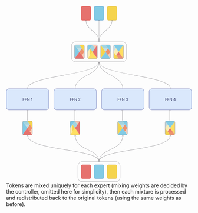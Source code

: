 ```{=html}
<div class="simontwice_style" id="mot-design">
  <svg width="694" height="659" viewBox="0 0 694 659" fill="none" xmlns="http://www.w3.org/2000/svg" class="small">
  <path d="M316.63 48.2654V6.46539C316.63 3.70397 314.391 1.46539 311.63 1.46539L284.89 1.46539C282.128 1.46539 279.89 3.70397 279.89 6.46539V48.2654C279.89 51.0268 282.128 53.2654 284.89 53.2654H311.63C314.391 53.2654 316.63 51.0268 316.63 48.2654Z" fill="#E6726E"/>
  <path d="M316.63 48.2654V6.46539C316.63 3.70397 314.391 1.46539 311.63 1.46539L284.89 1.46539C282.128 1.46539 279.89 3.70397 279.89 6.46539V48.2654C279.89 51.0268 282.128 53.2654 284.89 53.2654H311.63C314.391 53.2654 316.63 51.0268 316.63 48.2654Z" stroke="#DB3630" stroke-opacity="0.8"/>
  <path d="M365.37 48.2654V6.46539C365.37 3.70397 363.132 1.46539 360.37 1.46539L333.63 1.46539C330.869 1.46539 328.63 3.70397 328.63 6.46539V48.2654C328.63 51.0268 330.869 53.2654 333.63 53.2654H360.37C363.132 53.2654 365.37 51.0268 365.37 48.2654Z" fill="#82CBE5"/>
  <path d="M365.37 48.2654V6.46539C365.37 3.70397 363.132 1.46539 360.37 1.46539L333.63 1.46539C330.869 1.46539 328.63 3.70397 328.63 6.46539V48.2654C328.63 51.0268 330.869 53.2654 333.63 53.2654H360.37C363.132 53.2654 365.37 51.0268 365.37 48.2654Z" stroke="#5286C4" stroke-opacity="0.8"/>
  <path d="M414.11 48.2654V6.46539C414.11 3.70397 411.871 1.46539 409.11 1.46539L382.37 1.46539C379.608 1.46539 377.37 3.70397 377.37 6.46539V48.2654C377.37 51.0268 379.608 53.2654 382.37 53.2654H409.11C411.871 53.2654 414.11 51.0268 414.11 48.2654Z" fill="#F5D44D"/>
  <path d="M414.11 48.2654V6.46539C414.11 3.70397 411.871 1.46539 409.11 1.46539L382.37 1.46539C379.608 1.46539 377.37 3.70397 377.37 6.46539V48.2654C377.37 51.0268 379.608 53.2654 382.37 53.2654H409.11C411.871 53.2654 414.11 51.0268 414.11 48.2654Z" stroke="#CCAB51" stroke-opacity="0.8"/>
  <mask id="mask0_634_2" style="mask-type:luminance" maskUnits="userSpaceOnUse" x="255" y="145" width="38" height="53">
  <path d="M255.52 150.386V192.186C255.52 194.947 257.759 197.186 260.52 197.186H287.26C290.021 197.186 292.26 194.947 292.26 192.186V150.386C292.26 147.625 290.021 145.386 287.26 145.386H260.52C257.759 145.386 255.52 147.625 255.52 150.386Z" fill="white"/>
  </mask>
  <g mask="url(#mask0_634_2)">
  <path d="M264.183 157.945L273.923 171.677L283.663 157.945H264.183Z" fill="#C3DDE3"/>
  <path d="M255.52 145.386L273.89 171.286L255.52 197.186V145.386Z" fill="#82CBE5"/>
  <path d="M255.52 197.141L273.89 171.286L292.26 197.141H255.52Z" fill="#E6726E"/>
  <path d="M255.52 145.386L264.705 158.336H283.075L273.89 145.386H255.52Z" fill="#A2D4E0"/>
  <path d="M292.26 145.386H273.89L292.26 171.286V145.386Z" fill="#F5D44D"/>
  <path d="M292.26 171.286L283.075 184.236L292.26 197.186V171.286Z" fill="#F5CAB5"/>
  <path d="M273.89 171.286L283.075 158.336L292.26 171.286L283.075 184.236L273.89 171.286Z" fill="#ED926F"/>
  </g>
  <path d="M255.52 150.386V192.186C255.52 194.947 257.759 197.186 260.52 197.186H287.26C290.021 197.186 292.26 194.947 292.26 192.186V150.386C292.26 147.625 290.021 145.386 287.26 145.386H260.52C257.759 145.386 255.52 147.625 255.52 150.386Z" stroke="#77767B" stroke-opacity="0.8"/>
  <mask id="mask1_634_2" style="mask-type:luminance" maskUnits="userSpaceOnUse" x="304" y="145" width="37" height="53">
  <path d="M309.26 197.186H336C338.761 197.186 341 194.947 341 192.186V150.386C341 147.625 338.761 145.386 336 145.386H309.26C306.499 145.386 304.26 147.625 304.26 150.386V192.186C304.26 194.947 306.499 197.186 309.26 197.186Z" fill="white"/>
  </mask>
  <g mask="url(#mask1_634_2)">
  <path d="M313.168 184.973L322.907 171.24L313.168 157.508V184.973Z" fill="#F5D44D"/>
  <path d="M304.26 197.186L322.63 171.286L341 197.186H304.26Z" fill="#FFDF61"/>
  <path d="M340.968 197.186L322.63 171.286L340.968 145.386V197.186Z" fill="#E6726E"/>
  <path d="M304.26 197.186L313.445 184.236V158.336L304.26 171.286V197.186Z" fill="#FBECB2"/>
  <path d="M304.26 145.386V171.286L322.63 145.386H304.26Z" fill="#82CBE5"/>
  <path d="M322.63 145.386L331.815 158.336L341 145.386H322.63Z" fill="#F5CAB5"/>
  <path d="M322.63 171.286L313.445 158.336L322.63 145.386L331.815 158.336L322.63 171.286Z" fill="#A2D4E0"/>
  </g>
  <path d="M309.26 197.186H336C338.761 197.186 341 194.947 341 192.186V150.386C341 147.625 338.761 145.386 336 145.386H309.26C306.499 145.386 304.26 147.625 304.26 150.386V192.186C304.26 194.947 306.499 197.186 309.26 197.186Z" stroke="#77767B" stroke-opacity="0.8"/>
  <mask id="mask2_634_2" style="mask-type:luminance" maskUnits="userSpaceOnUse" x="353" y="145" width="37" height="53">
  <path d="M353 150.386V192.186C353 194.947 355.239 197.186 358 197.186H384.74C387.501 197.186 389.74 194.947 389.74 192.186V150.386C389.74 147.625 387.501 145.386 384.74 145.386H358C355.239 145.386 353 147.625 353 150.386Z" fill="white"/>
  </mask>
  <g mask="url(#mask2_634_2)">
  <path d="M361.663 157.945L371.403 171.677L381.143 157.945H361.663Z" fill="#C3DDE3"/>
  <path d="M353 145.386L371.37 171.286L353 197.186V145.386Z" fill="#F5D44D"/>
  <path d="M353 197.141L371.37 171.286L389.74 197.141H353Z" fill="#82CBE5"/>
  <path d="M353 145.386L362.185 158.336H380.555L371.37 145.386H353Z" fill="#A2D4E0"/>
  <path d="M389.74 145.386H371.37L389.74 171.286V145.386Z" fill="#82CBE5"/>
  <path d="M389.74 171.286L380.555 184.236L389.74 197.186V171.286Z" fill="#F5CAB5"/>
  <path d="M371.37 171.286L380.555 158.336L389.74 171.286L380.555 184.236L371.37 171.286Z" fill="#ED926F"/>
  </g>
  <path d="M353 150.386V192.186C353 194.947 355.239 197.186 358 197.186H384.74C387.501 197.186 389.74 194.947 389.74 192.186V150.386C389.74 147.625 387.501 145.386 384.74 145.386H358C355.239 145.386 353 147.625 353 150.386Z" stroke="#77767B" stroke-opacity="0.8"/>
  <mask id="mask3_634_2" style="mask-type:luminance" maskUnits="userSpaceOnUse" x="401" y="145" width="38" height="53">
  <path d="M438.48 192.186V150.386C438.48 147.625 436.241 145.386 433.48 145.386H406.74C403.979 145.386 401.74 147.625 401.74 150.386V192.186C401.74 194.947 403.979 197.186 406.74 197.186H433.48C436.241 197.186 438.48 194.947 438.48 192.186Z" fill="white"/>
  </mask>
  <g mask="url(#mask3_634_2)">
  <path d="M429.817 184.627L420.077 170.895L410.337 184.627H429.817Z" fill="#E6726E"/>
  <path d="M438.48 197.186L420.11 171.286L438.48 145.386V197.186Z" fill="#FFDF61"/>
  <path d="M438.48 145.432L420.11 171.286L401.74 145.432H438.48Z" fill="#82CBE5"/>
  <path d="M438.48 197.186L429.295 184.236H410.925L420.11 197.186H438.48Z" fill="#ED926F"/>
  <path d="M401.74 197.186H420.11L401.74 171.286V197.186Z" fill="#F5D44D"/>
  <path d="M401.74 171.286L410.925 158.336L401.74 145.386V171.286Z" fill="#C3DDE3"/>
  <path d="M420.11 171.286L410.925 184.236L401.74 171.286L410.925 158.336L420.11 171.286Z" fill="#FBECB2"/>
  </g>
  <path d="M438.48 192.186V150.386C438.48 147.625 436.241 145.386 433.48 145.386H406.74C403.979 145.386 401.74 147.625 401.74 150.386V192.186C401.74 194.947 403.979 197.186 406.74 197.186H433.48C436.241 197.186 438.48 194.947 438.48 192.186Z" stroke="#77767B" stroke-opacity="0.8"/>
  <path d="M434.48 133.886H259.52C250.96 133.886 244.02 140.826 244.02 149.386V193.186C244.02 201.746 250.96 208.686 259.52 208.686H434.48C443.04 208.686 449.98 201.746 449.98 193.186V149.386C449.98 140.826 443.04 133.886 434.48 133.886Z" stroke="#929195"/>
  <path d="M149 309.386H11C4.92487 309.386 0 314.311 0 320.386V378.386C0 384.461 4.92487 389.386 11 389.386H149C155.075 389.386 160 384.461 160 378.386V320.386C160 314.311 155.075 309.386 149 309.386Z" fill="#DAE8FC"/>
  <path d="M62.5229 354.886V344.705H68.628V345.798H63.7559V349.239H68.1707V350.332H63.7559V354.886H62.5229ZM70.7397 354.886V344.705H76.8449V345.798H71.9727V349.239H76.3874V350.332H71.9727V354.886H70.7397ZM87.0305 344.705V354.886H85.8373L80.289 346.892H80.1894V354.886H78.9565V344.705H80.1498L85.718 352.719H85.8173V344.705H87.0305ZM96.8357 344.705V354.886H95.6026V345.997H95.543L93.0572 347.648V346.395L95.6026 344.705H96.8357Z" fill="#393D6A"/>
  <path d="M149 309.886H11C5.20101 309.886 0.5 314.587 0.5 320.386V378.386C0.5 384.185 5.20101 388.886 11 388.886H149C154.799 388.886 159.5 384.185 159.5 378.386V320.386C159.5 314.587 154.799 309.886 149 309.886Z" stroke="#000066" stroke-opacity="0.6"/>
  <path d="M327 309.386H189C182.925 309.386 178 314.311 178 320.386V378.386C178 384.461 182.925 389.386 189 389.386H327C333.075 389.386 338 384.461 338 378.386V320.386C338 314.311 333.075 309.386 327 309.386Z" fill="#DAE8FC"/>
  <path d="M239.539 354.886V344.705H245.644V345.798H240.772V349.239H245.186V350.332H240.772V354.886H239.539ZM247.755 354.886V344.705H253.861V345.798H248.988V349.239H253.403V350.332H248.988V354.886H247.755ZM264.046 344.705V354.886H262.853L257.305 346.892H257.205V354.886H255.972V344.705H257.165L262.734 352.719H262.833V344.705H264.046ZM270.272 354.886V353.991L273.633 350.312C274.027 349.882 274.352 349.507 274.607 349.189C274.862 348.867 275.051 348.566 275.174 348.284C275.3 347.999 275.363 347.701 275.363 347.389C275.363 347.031 275.276 346.721 275.104 346.459C274.935 346.198 274.703 345.995 274.408 345.853C274.113 345.71 273.782 345.639 273.414 345.639C273.023 345.639 272.681 345.72 272.39 345.883C272.101 346.042 271.878 346.266 271.718 346.554C271.563 346.842 271.485 347.18 271.485 347.568H270.312C270.312 346.972 270.449 346.448 270.724 345.997C270.999 345.546 271.374 345.195 271.848 344.943C272.325 344.691 272.86 344.565 273.454 344.565C274.05 344.565 274.579 344.691 275.04 344.943C275.5 345.195 275.861 345.535 276.123 345.962C276.385 346.39 276.516 346.865 276.516 347.389C276.516 347.764 276.448 348.13 276.312 348.488C276.18 348.843 275.948 349.239 275.616 349.676C275.288 350.11 274.832 350.641 274.249 351.267L271.962 353.713V353.793H276.695V354.886H270.272Z" fill="#393D6A"/>
  <path d="M327 309.886H189C183.201 309.886 178.5 314.587 178.5 320.386V378.386C178.5 384.185 183.201 388.886 189 388.886H327C332.799 388.886 337.5 384.185 337.5 378.386V320.386C337.5 314.587 332.799 309.886 327 309.886Z" stroke="#000066" stroke-opacity="0.6"/>
  <path d="M505 309.386H367C360.925 309.386 356 314.311 356 320.386V378.386C356 384.461 360.925 389.386 367 389.386H505C511.075 389.386 516 384.461 516 378.386V320.386C516 314.311 511.075 309.386 505 309.386Z" fill="#DAE8FC"/>
  <path d="M417.32 354.886V344.705H423.425V345.798H418.553V349.239H422.968V350.332H418.553V354.886H417.32ZM425.537 354.886V344.705H431.642V345.798H426.77V349.239H431.184V350.332H426.77V354.886H425.537ZM441.827 344.705V354.886H440.634L435.086 346.892H434.986V354.886H433.753V344.705H434.947L440.515 352.719H440.614V344.705H441.827ZM451.493 355.026C450.837 355.026 450.252 354.913 449.738 354.687C449.228 354.462 448.822 354.149 448.52 353.748C448.222 353.343 448.06 352.874 448.033 352.341H449.286C449.312 352.669 449.425 352.952 449.624 353.191C449.823 353.426 450.083 353.609 450.405 353.738C450.726 353.867 451.082 353.932 451.473 353.932C451.911 353.932 452.299 353.856 452.637 353.703C452.975 353.551 453.24 353.339 453.432 353.067C453.624 352.795 453.721 352.48 453.721 352.122C453.721 351.748 453.628 351.418 453.442 351.133C453.257 350.844 452.985 350.619 452.627 350.457C452.269 350.294 451.831 350.213 451.314 350.213H450.499V349.119H451.314C451.719 349.119 452.073 349.046 452.378 348.901C452.687 348.755 452.927 348.549 453.099 348.284C453.275 348.019 453.363 347.707 453.363 347.349C453.363 347.005 453.286 346.705 453.134 346.45C452.982 346.194 452.766 345.995 452.488 345.853C452.213 345.71 451.888 345.639 451.513 345.639C451.162 345.639 450.83 345.704 450.519 345.833C450.211 345.959 449.959 346.143 449.763 346.385C449.568 346.624 449.462 346.912 449.445 347.25H448.252C448.272 346.716 448.432 346.249 448.734 345.848C449.036 345.444 449.43 345.129 449.917 344.903C450.408 344.678 450.946 344.565 451.533 344.565C452.163 344.565 452.703 344.693 453.154 344.948C453.605 345.2 453.951 345.533 454.193 345.947C454.435 346.362 454.556 346.809 454.556 347.29C454.556 347.863 454.405 348.352 454.103 348.756C453.805 349.161 453.399 349.441 452.885 349.597V349.676C453.528 349.782 454.031 350.056 454.392 350.496C454.753 350.934 454.934 351.476 454.934 352.122C454.934 352.676 454.783 353.173 454.481 353.614C454.183 354.051 453.775 354.396 453.258 354.648C452.741 354.9 452.153 355.026 451.493 355.026Z" fill="#393D6A"/>
  <path d="M505 309.886H367C361.201 309.886 356.5 314.587 356.5 320.386V378.386C356.5 384.185 361.201 388.886 367 388.886H505C510.799 388.886 515.5 384.185 515.5 378.386V320.386C515.5 314.587 510.799 309.886 505 309.886Z" stroke="#000066" stroke-opacity="0.6"/>
  <path d="M683 309.386H545C538.925 309.386 534 314.311 534 320.386V378.386C534 384.461 538.925 389.386 545 389.386H683C689.075 389.386 694 384.461 694 378.386V320.386C694 314.311 689.075 309.386 683 309.386Z" fill="#DAE8FC"/>
  <path d="M595.286 354.886V344.705H601.391V345.798H596.519V349.239H600.933V350.332H596.519V354.886H595.286ZM603.502 354.886V344.705H609.608V345.798H604.735V349.239H609.15V350.332H604.735V354.886H603.502ZM619.793 344.705V354.886H618.6L613.052 346.892H612.952V354.886H611.719V344.705H612.912L618.481 352.719H618.58V344.705H619.793ZM625.78 352.798V351.784L630.255 344.705H630.99V346.276H630.493L627.113 351.625V351.705H633.138V352.798H625.78ZM630.573 354.886V352.49V352.018V344.705H631.746V354.886H630.573Z" fill="#393D6A"/>
  <path d="M683 309.886H545C539.201 309.886 534.5 314.587 534.5 320.386V378.386C534.5 384.185 539.201 388.886 545 388.886H683C688.799 388.886 693.5 384.185 693.5 378.386V320.386C693.5 314.587 688.799 309.886 683 309.886Z" stroke="#000066" stroke-opacity="0.6"/>
  <mask id="mask4_634_2" style="mask-type:luminance" maskUnits="userSpaceOnUse" x="61" y="430" width="37" height="53">
  <path d="M61 435.81V477.61C61 480.371 63.2386 482.61 66 482.61H92.74C95.5014 482.61 97.74 480.371 97.74 477.61V435.81C97.74 433.049 95.5014 430.81 92.74 430.81H66C63.2386 430.81 61 433.049 61 435.81Z" fill="white"/>
  </mask>
  <g mask="url(#mask4_634_2)">
  <path d="M69.6628 443.369L79.4027 457.102L89.1425 443.369H69.6628Z" fill="#C3DDE3"/>
  <path d="M61 430.81L79.37 456.71L61 482.61V430.81Z" fill="#82CBE5"/>
  <path d="M61 482.565L79.37 456.71L97.74 482.565H61Z" fill="#E6726E"/>
  <path d="M61 430.81L70.185 443.76H88.555L79.37 430.81H61Z" fill="#A2D4E0"/>
  <path d="M97.7401 430.81H79.3701L97.7401 456.71V430.81Z" fill="#F5D44D"/>
  <path d="M97.7402 456.71L88.5552 469.66L97.7402 482.61V456.71Z" fill="#F5CAB5"/>
  <path d="M79.3701 456.71L88.5551 443.76L97.7401 456.71L88.5551 469.66L79.3701 456.71Z" fill="#ED926F"/>
  </g>
  <path d="M61 435.81V477.61C61 480.371 63.2386 482.61 66 482.61H92.74C95.5014 482.61 97.74 480.371 97.74 477.61V435.81C97.74 433.049 95.5014 430.81 92.74 430.81H66C63.2386 430.81 61 433.049 61 435.81Z" stroke="#77767B" stroke-opacity="0.8"/>
  <mask id="mask5_634_2" style="mask-type:luminance" maskUnits="userSpaceOnUse" x="238" y="430" width="38" height="53">
  <path d="M243.74 482.61H270.48C273.241 482.61 275.48 480.371 275.48 477.61V435.81C275.48 433.049 273.241 430.81 270.48 430.81H243.74C240.979 430.81 238.74 433.049 238.74 435.81V477.61C238.74 480.371 240.979 482.61 243.74 482.61Z" fill="white"/>
  </mask>
  <g mask="url(#mask5_634_2)">
  <path d="M247.648 470.397L257.387 456.664L247.648 442.932V470.397Z" fill="#F5D44D"/>
  <path d="M238.74 482.61L257.11 456.71L275.48 482.61H238.74Z" fill="#FFDF61"/>
  <path d="M275.448 482.61L257.11 456.71L275.448 430.81V482.61Z" fill="#E6726E"/>
  <path d="M238.74 482.61L247.925 469.66V443.76L238.74 456.71V482.61Z" fill="#FBECB2"/>
  <path d="M238.74 430.81V456.71L257.11 430.81H238.74Z" fill="#82CBE5"/>
  <path d="M257.11 430.81L266.295 443.76L275.48 430.81H257.11Z" fill="#F5CAB5"/>
  <path d="M257.11 456.71L247.925 443.76L257.11 430.81L266.295 443.76L257.11 456.71Z" fill="#A2D4E0"/>
  </g>
  <path d="M243.74 482.61H270.48C273.241 482.61 275.48 480.371 275.48 477.61V435.81C275.48 433.049 273.241 430.81 270.48 430.81H243.74C240.979 430.81 238.74 433.049 238.74 435.81V477.61C238.74 480.371 240.979 482.61 243.74 482.61Z" stroke="#77767B" stroke-opacity="0.8"/>
  <mask id="mask6_634_2" style="mask-type:luminance" maskUnits="userSpaceOnUse" x="416" y="430" width="38" height="53">
  <path d="M416.48 435.81V477.61C416.48 480.371 418.719 482.61 421.48 482.61H448.22C450.981 482.61 453.22 480.371 453.22 477.61V435.81C453.22 433.049 450.981 430.81 448.22 430.81H421.48C418.719 430.81 416.48 433.049 416.48 435.81Z" fill="white"/>
  </mask>
  <g mask="url(#mask6_634_2)">
  <path d="M425.143 443.369L434.883 457.102L444.623 443.369H425.143Z" fill="#C3DDE3"/>
  <path d="M416.48 430.81L434.85 456.71L416.48 482.61V430.81Z" fill="#F5D44D"/>
  <path d="M416.48 482.565L434.85 456.71L453.22 482.565H416.48Z" fill="#82CBE5"/>
  <path d="M416.48 430.81L425.665 443.76H444.035L434.85 430.81H416.48Z" fill="#A2D4E0"/>
  <path d="M453.22 430.81H434.85L453.22 456.71V430.81Z" fill="#82CBE5"/>
  <path d="M453.22 456.71L444.035 469.66L453.22 482.61V456.71Z" fill="#F5CAB5"/>
  <path d="M434.85 456.71L444.035 443.76L453.22 456.71L444.035 469.66L434.85 456.71Z" fill="#ED926F"/>
  </g>
  <path d="M416.48 435.81V477.61C416.48 480.371 418.719 482.61 421.48 482.61H448.22C450.981 482.61 453.22 480.371 453.22 477.61V435.81C453.22 433.049 450.981 430.81 448.22 430.81H421.48C418.719 430.81 416.48 433.049 416.48 435.81Z" stroke="#77767B" stroke-opacity="0.8"/>
  <mask id="mask7_634_2" style="mask-type:luminance" maskUnits="userSpaceOnUse" x="594" y="430" width="37" height="53">
  <path d="M630.96 477.61V435.81C630.96 433.049 628.721 430.81 625.96 430.81H599.22C596.459 430.81 594.22 433.049 594.22 435.81V477.61C594.22 480.371 596.459 482.61 599.22 482.61H625.96C628.721 482.61 630.96 480.371 630.96 477.61Z" fill="white"/>
  </mask>
  <g mask="url(#mask7_634_2)">
  <path d="M622.297 470.051L612.557 456.319L602.817 470.051H622.297Z" fill="#E6726E"/>
  <path d="M630.96 482.61L612.59 456.71L630.96 430.81V482.61Z" fill="#FFDF61"/>
  <path d="M630.96 430.856L612.59 456.71L594.22 430.856H630.96Z" fill="#82CBE5"/>
  <path d="M630.96 482.61L621.775 469.66H603.405L612.59 482.61H630.96Z" fill="#ED926F"/>
  <path d="M594.22 482.61H612.59L594.22 456.71V482.61Z" fill="#F5D44D"/>
  <path d="M594.22 456.71L603.405 443.76L594.22 430.81V456.71Z" fill="#C3DDE3"/>
  <path d="M612.59 456.71L603.405 469.66L594.22 456.71L603.405 443.76L612.59 456.71Z" fill="#FBECB2"/>
  </g>
  <path d="M630.96 477.61V435.81C630.96 433.049 628.721 430.81 625.96 430.81H599.22C596.459 430.81 594.22 433.049 594.22 435.81V477.61C594.22 480.371 596.459 482.61 599.22 482.61H625.96C628.721 482.61 630.96 480.371 630.96 477.61Z" stroke="#77767B" stroke-opacity="0.8"/>
  <path d="M316.63 641.265V599.465C316.63 596.704 314.391 594.465 311.63 594.465H284.89C282.128 594.465 279.89 596.704 279.89 599.465V641.265C279.89 644.026 282.128 646.265 284.89 646.265H311.63C314.391 646.265 316.63 644.026 316.63 641.265Z" fill="#E6726E"/>
  <path d="M316.63 641.265V599.465C316.63 596.704 314.391 594.465 311.63 594.465H284.89C282.128 594.465 279.89 596.704 279.89 599.465V641.265C279.89 644.026 282.128 646.265 284.89 646.265H311.63C314.391 646.265 316.63 644.026 316.63 641.265Z" stroke="#DB3630" stroke-opacity="0.8"/>
  <path d="M365.37 641.265V599.465C365.37 596.704 363.131 594.465 360.37 594.465H333.63C330.868 594.465 328.63 596.704 328.63 599.465V641.265C328.63 644.026 330.868 646.265 333.63 646.265H360.37C363.131 646.265 365.37 644.026 365.37 641.265Z" fill="#82CBE5"/>
  <path d="M365.37 641.265V599.465C365.37 596.704 363.131 594.465 360.37 594.465H333.63C330.868 594.465 328.63 596.704 328.63 599.465V641.265C328.63 644.026 330.868 646.265 333.63 646.265H360.37C363.131 646.265 365.37 644.026 365.37 641.265Z" stroke="#5286C4" stroke-opacity="0.8"/>
  <path d="M414.11 641.265V599.465C414.11 596.704 411.871 594.465 409.11 594.465H382.37C379.608 594.465 377.37 596.704 377.37 599.465V641.265C377.37 644.026 379.608 646.265 382.37 646.265H409.11C411.871 646.265 414.11 644.026 414.11 641.265Z" fill="#F5D44D"/>
  <path d="M414.11 641.265V599.465C414.11 596.704 411.871 594.465 409.11 594.465H382.37C379.608 594.465 377.37 596.704 377.37 599.465V641.265C377.37 644.026 379.608 646.265 382.37 646.265H409.11C411.871 646.265 414.11 644.026 414.11 641.265Z" stroke="#CCAB51" stroke-opacity="0.8"/>
  <path d="M410.11 582.965H283.89C275.33 582.965 268.39 589.905 268.39 598.465V642.265C268.39 650.825 275.33 657.765 283.89 657.765H410.11C418.671 657.765 425.61 650.825 425.61 642.265V598.465C425.61 589.905 418.671 582.965 410.11 582.965Z" stroke="#929195"/>
  <path d="M346.5 582.465C346.5 582.742 346.724 582.965 347 582.965C347.276 582.965 347.5 582.742 347.5 582.465H346.5ZM80.3534 483.248C80.1581 483.053 79.8415 483.053 79.6462 483.248L76.4643 486.43C76.269 486.626 76.269 486.942 76.4643 487.137C76.6595 487.333 76.9761 487.333 77.1714 487.137L79.9998 484.309L82.8282 487.137C83.0235 487.333 83.3401 487.333 83.5353 487.137C83.7306 486.942 83.7306 486.626 83.5353 486.43L80.3534 483.248ZM347.5 582.465C347.5 576.028 343.147 570.644 335.793 566.034C328.43 561.419 317.944 557.503 305.415 554.024C280.351 547.063 246.943 541.806 213.582 536.248C180.199 530.685 146.863 524.821 121.874 516.648C109.378 512.56 99.0091 507.908 91.7734 502.454C84.5422 497.003 80.4998 490.801 80.4998 483.602H79.4998C79.4998 491.232 83.8011 497.697 91.1715 503.252C98.5373 508.805 109.028 513.498 121.563 517.598C146.637 525.799 180.051 531.675 213.418 537.234C246.807 542.798 280.149 548.045 305.147 554.987C317.649 558.459 328.023 562.344 335.262 566.882C342.509 571.425 346.5 576.545 346.5 582.465H347.5Z" fill="#929195"/>
  <path d="M346.5 582.465C346.5 582.742 346.724 582.965 347 582.965C347.276 582.965 347.5 582.742 347.5 582.465H346.5ZM258.348 483.242C258.149 483.05 257.832 483.056 257.641 483.254L254.513 486.489C254.321 486.688 254.326 487.005 254.525 487.196C254.723 487.388 255.04 487.383 255.232 487.185L258.012 484.309L260.888 487.089C261.086 487.281 261.403 487.276 261.595 487.077C261.787 486.879 261.781 486.562 261.583 486.37L258.348 483.242ZM347.5 582.465C347.5 569.926 341.906 561.145 333.556 554.123C325.235 547.124 314.138 541.843 303.1 536.294C280.945 525.157 258.994 512.92 258.5 483.593L257.5 483.61C258.006 513.602 280.555 526.08 302.65 537.188C313.737 542.761 324.703 547.984 332.913 554.888C341.094 561.769 346.5 570.289 346.5 582.465H347.5Z" fill="#929195"/>
  <path d="M346.5 582.465C346.5 582.742 346.724 582.965 347 582.965C347.276 582.965 347.5 582.742 347.5 582.465H346.5ZM436.354 483.248C436.158 483.053 435.842 483.053 435.646 483.248L432.464 486.43C432.269 486.626 432.269 486.942 432.464 487.137C432.66 487.333 432.976 487.333 433.172 487.137L436 484.309L438.828 487.137C439.024 487.333 439.34 487.333 439.536 487.137C439.731 486.942 439.731 486.626 439.536 486.43L436.354 483.248ZM347.5 582.465C347.5 570.291 352.966 561.771 361.226 554.89C369.514 547.985 380.574 542.762 391.724 537.188C402.842 531.63 414.036 525.729 422.444 517.48C430.874 509.208 436.5 498.579 436.5 483.602H435.5C435.5 498.284 430.001 508.663 421.744 516.766C413.464 524.89 402.408 530.73 391.276 536.294C380.176 541.842 368.986 547.124 360.586 554.121C352.159 561.143 346.5 569.924 346.5 582.465H347.5Z" fill="#929195"/>
  <path d="M346.5 582.465C346.5 582.742 346.724 582.965 347 582.965C347.276 582.965 347.5 582.742 347.5 582.465H346.5ZM614.354 483.248C614.158 483.053 613.842 483.053 613.646 483.248L610.464 486.43C610.269 486.626 610.269 486.942 610.464 487.137C610.66 487.333 610.976 487.333 611.172 487.137L614 484.309L616.828 487.137C617.024 487.333 617.34 487.333 617.536 487.137C617.731 486.942 617.731 486.626 617.536 486.43L614.354 483.248ZM347.5 582.465C347.5 576.545 351.491 571.425 358.738 566.882C365.977 562.344 376.351 558.459 388.853 554.987C413.851 548.045 447.193 542.798 480.582 537.234C513.949 531.675 547.363 525.799 572.437 517.598C584.972 513.498 595.462 508.805 602.828 503.252C610.199 497.697 614.5 491.232 614.5 483.602H613.5C613.5 490.801 609.458 497.003 602.226 502.454C594.991 507.908 584.622 512.56 572.126 516.648C547.137 524.821 513.801 530.685 480.418 536.248C447.057 541.806 413.649 547.063 388.585 554.024C376.056 557.503 365.57 561.419 358.207 566.034C350.853 570.644 346.5 576.028 346.5 582.465H347.5Z" fill="#929195"/>
  <path d="M78.87 428.64C78.87 428.776 79.0939 428.887 79.37 428.887C79.6461 428.887 79.87 428.776 79.87 428.64H78.87ZM79.7235 388.959C79.5283 388.863 79.2117 388.863 79.0164 388.959L75.8345 390.53C75.6392 390.627 75.6392 390.783 75.8345 390.879C76.0297 390.976 76.3463 390.976 76.5416 390.879L79.37 389.482L82.1984 390.879C82.3937 390.976 82.7103 390.976 82.9055 390.879C83.1008 390.783 83.1008 390.627 82.9055 390.53L79.7235 388.959ZM79.87 428.64V389.133H78.87V428.64H79.87Z" fill="#929195"/>
  <path d="M256.234 428.64C256.234 428.776 256.458 428.887 256.734 428.887C257.01 428.887 257.234 428.776 257.234 428.64H256.234ZM257.088 388.959C256.892 388.863 256.576 388.863 256.38 388.959L253.198 390.53C253.003 390.627 253.003 390.783 253.198 390.879C253.394 390.976 253.71 390.976 253.906 390.879L256.734 389.482L259.562 390.879C259.758 390.976 260.074 390.976 260.27 390.879C260.465 390.783 260.465 390.627 260.27 390.53L257.088 388.959ZM257.234 428.64V389.133H256.234V428.64H257.234Z" fill="#929195"/>
  <path d="M433.599 428.64C433.599 428.776 433.823 428.887 434.099 428.887C434.375 428.887 434.599 428.776 434.599 428.64H433.599ZM434.453 388.959C434.257 388.863 433.941 388.863 433.746 388.959L430.564 390.53C430.368 390.627 430.368 390.783 430.564 390.879C430.759 390.976 431.075 390.976 431.271 390.879L434.099 389.482L436.927 390.879C437.122 390.976 437.438 390.976 437.634 390.879C437.829 390.783 437.829 390.627 437.634 390.53L434.453 388.959ZM434.599 428.64V389.133H433.599V428.64H434.599Z" fill="#929195"/>
  <path d="M610.963 428.64C610.963 428.776 611.187 428.887 611.463 428.887C611.739 428.887 611.963 428.776 611.963 428.64H610.963ZM611.817 388.959C611.621 388.863 611.305 388.863 611.11 388.959L607.928 390.53C607.732 390.627 607.732 390.783 607.928 390.879C608.123 390.976 608.439 390.976 608.635 390.879L611.463 389.482L614.292 390.879C614.487 390.976 614.803 390.976 614.999 390.879C615.194 390.783 615.194 390.627 614.999 390.53L611.817 388.959ZM611.963 428.64V389.133H610.963V428.64H611.963Z" fill="#929195"/>
  <path d="M79.5 309.386C79.5 309.662 79.7239 309.886 80 309.886C80.2761 309.886 80.5 309.662 80.5 309.386H79.5ZM347.354 208.833C347.158 208.637 346.842 208.637 346.646 208.833L343.464 212.015C343.269 212.21 343.269 212.527 343.464 212.722C343.66 212.917 343.976 212.917 344.172 212.722L347 209.893L349.828 212.722C350.024 212.917 350.34 212.917 350.536 212.722C350.731 212.527 350.731 212.21 350.536 212.015L347.354 208.833ZM80.5 309.386C80.5 303.374 84.5009 298.025 91.751 293.167C98.9918 288.315 109.367 284.026 121.868 280.117C146.865 272.299 180.207 266.042 213.592 259.778C246.957 253.517 280.365 247.249 305.43 239.41C317.961 235.492 328.445 231.169 335.806 226.236C343.157 221.31 347.5 215.699 347.5 209.186H346.5C346.5 215.199 342.499 220.547 335.249 225.406C328.008 230.258 317.633 234.547 305.132 238.456C280.135 246.273 246.793 252.53 213.408 258.795C180.043 265.055 146.635 271.323 121.57 279.162C109.039 283.081 98.5551 287.403 91.1943 292.336C83.8428 297.263 79.5 302.874 79.5 309.386H80.5Z" fill="#929195"/>
  <path d="M257.5 309.386C257.5 309.662 257.724 309.886 258 309.886C258.276 309.886 258.5 309.662 258.5 309.386H257.5ZM347.354 208.833C347.158 208.637 346.842 208.637 346.646 208.833L343.464 212.015C343.269 212.21 343.269 212.527 343.464 212.722C343.66 212.917 343.976 212.917 344.172 212.722L347 209.893L349.828 212.722C350.024 212.917 350.34 212.917 350.536 212.722C350.731 212.527 350.731 212.21 350.536 212.015L347.354 208.833ZM258.5 309.386C258.5 297.036 263.976 287.766 272.248 280.004C280.539 272.225 291.607 265.992 302.745 259.722C313.857 253.467 325.039 247.175 333.436 239.298C341.851 231.403 347.5 221.886 347.5 209.186H346.5C346.5 221.537 341.024 230.807 332.752 238.569C324.461 246.347 313.393 252.581 302.255 258.851C291.143 265.106 279.961 271.397 271.564 279.275C263.149 287.17 257.5 296.687 257.5 309.386H258.5Z" fill="#929195"/>
  <path d="M435.5 309.386C435.5 309.662 435.724 309.886 436 309.886C436.276 309.886 436.5 309.662 436.5 309.386H435.5ZM347.346 208.826C347.147 208.634 346.831 208.641 346.639 208.84L343.522 212.085C343.33 212.284 343.337 212.6 343.536 212.792C343.735 212.983 344.051 212.977 344.243 212.778L347.014 209.893L349.898 212.665C350.098 212.856 350.414 212.85 350.605 212.651C350.797 212.451 350.79 212.135 350.591 211.944L347.346 208.826ZM436.5 309.386C436.5 296.689 430.915 287.172 422.578 279.276C414.26 271.398 403.171 265.106 392.121 258.851C381.045 252.581 370.008 246.347 361.669 238.568C353.348 230.804 347.746 221.53 347.5 209.176L346.5 209.196C346.754 221.892 352.527 231.406 360.987 239.299C369.429 247.175 380.58 253.467 391.629 259.721C402.704 265.991 413.678 272.224 421.891 280.002C430.085 287.763 435.5 297.033 435.5 309.386H436.5Z" fill="#929195"/>
  <path d="M613.5 309.386C613.5 309.662 613.724 309.886 614 309.886C614.276 309.886 614.5 309.662 614.5 309.386H613.5ZM347.346 208.826C347.147 208.634 346.831 208.641 346.639 208.84L343.522 212.085C343.33 212.284 343.337 212.6 343.536 212.792C343.735 212.983 344.051 212.977 344.243 212.778L347.014 209.893L349.898 212.665C350.098 212.856 350.414 212.85 350.605 212.651C350.797 212.451 350.79 212.135 350.591 211.944L347.346 208.826ZM614.5 309.386C614.5 302.874 610.174 297.264 602.847 292.337C595.512 287.404 585.063 283.081 572.572 279.162C547.584 271.323 514.27 265.055 480.967 258.795C447.645 252.53 414.334 246.273 389.29 238.456C376.765 234.546 366.346 230.258 359.036 225.405C351.716 220.545 347.62 215.192 347.5 209.176L346.5 209.196C346.63 215.705 351.065 221.312 358.483 226.238C365.912 231.17 376.438 235.492 388.992 239.41C414.104 247.249 447.48 253.517 480.783 259.778C514.105 266.042 547.354 272.299 572.272 280.116C584.734 284.026 595.074 288.314 602.289 293.166C609.514 298.025 613.5 303.373 613.5 309.386H614.5Z" fill="#929195"/>
  <path d="M346.5 133.386C346.5 133.662 346.724 133.886 347 133.886C347.276 133.886 347.5 133.662 347.5 133.386H346.5ZM396.094 52.9118C395.898 52.7166 395.582 52.7166 395.387 52.9118L392.205 56.0938C392.009 56.2891 392.009 56.6057 392.205 56.8009C392.4 56.9962 392.716 56.9962 392.912 56.8009L395.74 53.9725L398.569 56.8009C398.764 56.9962 399.08 56.9962 399.276 56.8009C399.471 56.6057 399.471 56.2891 399.276 56.0938L396.094 52.9118ZM347.5 133.386C347.5 113.612 359.495 103.335 371.691 93.1123C383.854 82.9172 396.24 72.7625 396.24 53.2654H395.24C395.24 72.2375 383.256 82.113 371.049 92.3459C358.875 102.551 346.5 113.1 346.5 133.386H347.5Z" fill="#929195"/>
  <path d="M346.5 133.386C346.5 133.662 346.724 133.886 347 133.886C347.276 133.886 347.5 133.662 347.5 133.386H346.5ZM298.614 52.9118C298.419 52.7166 298.102 52.7166 297.907 52.9118L294.725 56.0938C294.529 56.2891 294.529 56.6057 294.725 56.8009C294.92 56.9962 295.237 56.9962 295.432 56.8009L298.26 53.9725L301.089 56.8009C301.284 56.9962 301.601 56.9962 301.796 56.8009C301.991 56.6057 301.991 56.2891 301.796 56.0938L298.614 52.9118ZM347.5 133.386C347.5 113.1 335.126 102.551 322.951 92.3459C310.744 82.113 298.76 72.2375 298.76 53.2654H297.76C297.76 72.7625 310.147 82.9172 322.309 93.1123C334.505 103.335 346.5 113.612 346.5 133.386H347.5Z" fill="#929195"/>
  <path d="M346.5 133.386C346.5 133.662 346.724 133.886 347 133.886C347.276 133.886 347.5 133.662 347.5 133.386H346.5ZM347.354 52.9118C347.158 52.7166 346.842 52.7166 346.647 52.9118L343.465 56.0938C343.269 56.2891 343.269 56.6057 343.465 56.8009C343.66 56.9962 343.976 56.9962 344.172 56.8009L347 53.9725L349.829 56.8009C350.024 56.9962 350.34 56.9962 350.536 56.8009C350.731 56.6057 350.731 56.2891 350.536 56.0938L347.354 52.9118ZM347.5 133.386C347.5 93.3259 347.5 93.3259 347.5 53.2654H346.5C346.5 93.3259 346.5 93.3259 346.5 133.386H347.5Z" fill="#929195"/>
  </svg>
</div>
<div class="simontwice_style_caption_mot">
  Tokens are mixed uniquely for each expert (mixing weights are decided by the controller, omitted here for simplicity), then each mixture is processed and redistributed back to the original tokens (using the same weights as before).
</div>
```
